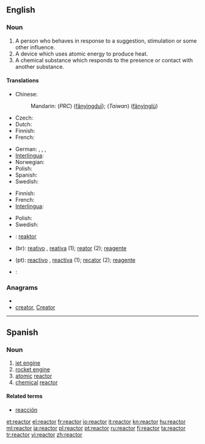 ==English==

===Noun===
{{en-noun}}

# A person who behaves in response to a suggestion, stimulation or some other influence.
# A device which uses atomic energy to produce heat.
# A chemical substance which responds to the presence or contact with another substance.

====Translations====
{{trans-top|a person who behaves in response to a suggestion, stimulation or some other influence}}
{{trans-mid}}
{{trans-bottom}}

{{trans-top|a device which uses atomic energy to produce heat}}
* Chinese:
*: Mandarin: (''PRC'') {{zh-ts|反應堆|反应堆}} ([[fǎnyìngduī]]); (''Taiwan'') {{zh-ts|反應爐|反应炉}} ([[fǎnyìnglú]])
* Czech: {{t-|cs|reaktor|m}}
* Dutch: {{t-|nl|reactor}}
* Finnish: {{t-|fi|reaktori}}
* French: {{t+|fr|réacteur}}
{{trans-mid}}
* German: {{t+|de|Reaktor|m}}, {{t+|de|Atomreaktor|m}}, {{t+|de|Meiler|m}}, {{t+|de|Atommeiler|m}}
* [[Interlingua]]: {{t|ia|reactor}}
* Norwegian: {{t|no|reaktor}}
* Polish: {{t+|pl|reaktor}}
* Spanish: {{t|es|reactor|m}}
* Swedish: {{t-|sv|reaktor|c}}
{{trans-bottom}}

{{trans-top|a chemical substance which responds to the presence or contact with another substance}}
* Finnish: {{t-|fi|reaktori}}
* French: {{t+|fr|réactif}}
* [[Interlingua]]: {{t|ia|reagente}}
{{trans-mid}}
* Polish: {{t+|pl|reagent}}
* Swedish: {{t-|sv|reagent|c}}
{{trans-bottom}}

{{checktrans-top}}
* {{ttbc|id}}: [[reaktor]]
* {{ttbc|pt}} (br): [[reativo]] {{m}}, [[reativa]] {{f}} (1); [[reator]] {{m}} (2); [[reagente]] {{m}}
* {{ttbc|pt}} (pt): [[reactivo]] {{m}}, [[reactiva]] {{f}} (1); [[recator]] {{m}} (2); [[reagente]] {{m}}
* {{ttbc|Thai}}: {{Thai|[[เตาปฏิกรณ์]]}}
{{trans-bottom}}

===Anagrams===
* {{alphagram|aceorrt}}
* [[creator#English|creator]], [[Creator#English|Creator]]

----

==Spanish==

===Noun===
{{es-noun-m|pl=reactores}}

# [[jet engine]]
# [[rocket engine]]
# [[atomic]] [[#English|reactor]]
# [[chemical]] [[#English|reactor]]

====Related terms====
* [[reacción]]

[[et:reactor]]
[[el:reactor]]
[[fr:reactor]]
[[io:reactor]]
[[it:reactor]]
[[kn:reactor]]
[[hu:reactor]]
[[ml:reactor]]
[[ja:reactor]]
[[pl:reactor]]
[[pt:reactor]]
[[ru:reactor]]
[[fi:reactor]]
[[ta:reactor]]
[[tr:reactor]]
[[vi:reactor]]
[[zh:reactor]]